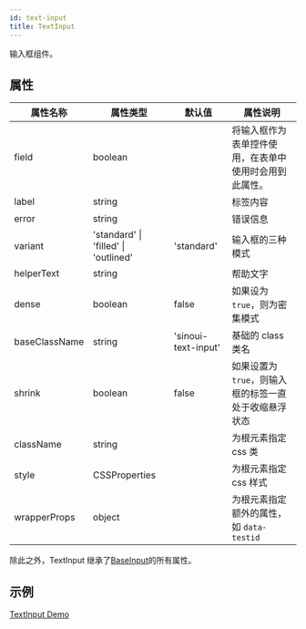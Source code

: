 ```yaml
---
id: text-input
title: TextInput
---
```


输入框组件。

## 属性

| 属性名称      | 属性类型                             | 默认值              | 属性说明                                               |
| ------------- | ------------------------------------ | ------------------- | ------------------------------------------------------ |
| field         | boolean                              |                     | 将输入框作为表单控件使用，在表单中使用时会用到此属性。 |
| label         | string                               |                     | 标签内容                                               |
| error         | string                               |                     | 错误信息                                               |
| variant       | 'standard' \| 'filled' \| 'outlined' | 'standard'          | 输入框的三种模式                                       |
| helperText    | string                               |                     | 帮助文字                                               |
| dense         | boolean                              | false               | 如果设为`true`，则为密集模式                           |
| baseClassName | string                               | 'sinoui-text-input' | 基础的 class 类名                                      |
| shrink        | boolean                              | false               | 如果设置为`true`，则输入框的标签一直处于收缩悬浮状态   |
| className     | string                               |                     | 为根元素指定 css 类                                    |
| style         | CSSProperties                        |                     | 为根元素指定 css 样式                                  |
| wrapperProps  | object                               |                     | 为根元素指定额外的属性，如 `data-testid`               |

除此之外，TextInput 继承了[BaseInput](./base-input)的所有属性。

## 示例

[TextInput Demo](../components/textInput)
